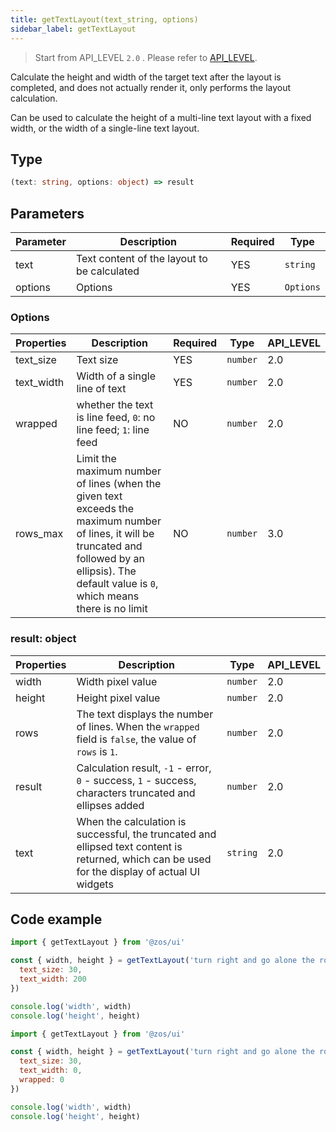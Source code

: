 ```yaml
---
title: getTextLayout(text_string, options)
sidebar_label: getTextLayout
---
```


> Start from API_LEVEL `2.0` . Please refer to [API_LEVEL](../../../../guides/framework/device/compatibility.md).

Calculate the height and width of the target text after the layout is completed, and does not actually render it, only performs the layout calculation.

Can be used to calculate the height of a multi-line text layout with a fixed width, or the width of a single-line text layout.

## Type

```ts
(text: string, options: object) => result
```

## Parameters

| Parameter | Description                                 | Required | Type      |
| --------- | ------------------------------------------- | -------- | --------- |
| text      | Text content of the layout to be calculated | YES      | `string`  |
| options   | Options                                     | YES      | `Options` |

### Options

| Properties | Description                                                                                                                                                                                            | Required | Type     | API_LEVEL |
| ---------- | ------------------------------------------------------------------------------------------------------------------------------------------------------------------------------------------------------ | -------- | -------- | --------- |
| text_size  | Text size                                                                                                                                                                                              | YES      | `number` | 2.0       |
| text_width | Width of a single line of text                                                                                                                                                                         | YES      | `number` | 2.0       |
| wrapped    | whether the text is line feed, `0`: no line feed; `1`: line feed                                                                                                                                       | NO       | `number` | 2.0       |
| rows_max   | Limit the maximum number of lines (when the given text exceeds the maximum number of lines, it will be truncated and followed by an ellipsis). The default value is `0`, which means there is no limit | NO       | `number` | 3.0       |

### result: object

| Properties | Description                                                            | Type     | API_LEVEL |
| ---------- | ---------------------------------------------------------------------- | -------- | --------- |
| width      | Width pixel value                                                      | `number` | 2.0       |
| height     | Height pixel value                                                     | `number` | 2.0       |
| rows       | The text displays the number of lines. When the `wrapped` field is `false`, the value of `rows` is `1`.           | `number` | 2.0       |
| result     | Calculation result, `-1` - error, `0` - success, `1` - success, characters truncated and ellipses added | `number` | 2.0       |
| text       | When the calculation is successful, the truncated and ellipsed text content is returned, which can be used for the display of actual UI widgets | `string` | 2.0       |

## Code example

```js
import { getTextLayout } from '@zos/ui'

const { width, height } = getTextLayout('turn right and go alone the road', {
  text_size: 30,
  text_width: 200
})

console.log('width', width)
console.log('height', height)
```

```js
import { getTextLayout } from '@zos/ui'

const { width, height } = getTextLayout('turn right and go alone the road', {
  text_size: 30,
  text_width: 0,
  wrapped: 0
})

console.log('width', width)
console.log('height', height)
```
